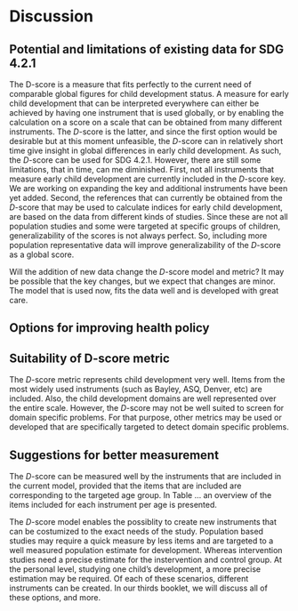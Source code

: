 # Discussion {#ch:discussion2}

## Potential and limitations of existing data for SDG 4.2.1

The D-score is a measure that fits perfectly to the current need of comparable global figures for child development status. A measure for early child development that can be interpreted everywhere can either be achieved by having one instrument that is used globally, or by enabling the calculation on a score on a scale that can be obtained from many different instruments. The $D$-score is the latter, and since the first option would be desirable but at this moment unfeasible, the $D$-score can in relatively short time give insight in global differences in early child development. As such, the $D$-score can be used for SDG 4.2.1. However, there are still some limitations, that in time, can me diminished. First, not all instruments that measure early child development are currently included in the $D$-score key. We are working on expanding the key and additional instruments have been yet added.
Second, the references that can currently be obtained from the $D$-score that may be used to calculate indices for early child development, are based on the data from different kinds of studies. Since these are not all population studies and some were targeted at specific groups of children, generalizability of the scores is not always perfect. So, including more population representative data will improve generalizability of the $D$-score as a global score.  

Will the addition of new data change the $D$-score model and metric? It may be possible that the key changes, but we expect that changes are minor. The model that is used now, fits the data well and is developed with great care. 

## Options for improving health policy

## Suitability of D-score metric

The $D$-score metric represents child development very well. Items from the most widely used instruments (such as Bayley, ASQ, Denver, etc) are included. Also, the child development domains are well represented over the entire scale. 
However, the $D$-score may not be well suited to screen for domain specific problems. For that purpose, other metrics may be used or developed that are specifically targeted to detect domain specific problems. 

## Suggestions for better measurement

The $D$-score can be measured well by the instruments that are included in the current model, provided that the items that are included are corresponding to the targeted age group. In Table ... an overview of the items included for each instrument per age is presented.

The $D$-score model enables the possiblity to create new instruments that can be costumized to the exact needs of the study. Population based studies may require a quick measure by less items and are targeted to a well measured population estimate for development. Whereas intervention studies need a precise estimate for the instervention and control group. At the personal level, studying one child's development, a more precise estimation may be required. Of each of these scenarios, different instruments can be created. In our thirds booklet, we will discuss all of these options, and more. 
